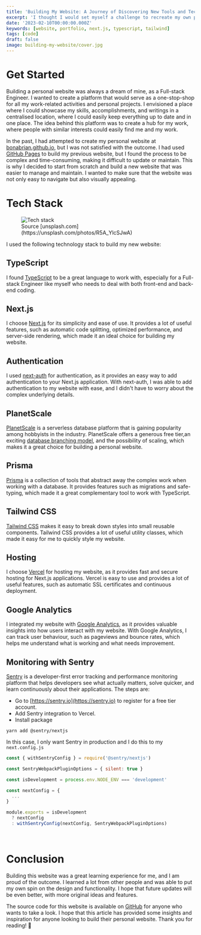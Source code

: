 ```yaml
---
title: 'Building My Website: A Journey of Discovering New Tools and Technologies'
excerpt: 'I thought I would set myself a challenge to recreate my own personal website to centralised place for all of my work.'
date: '2023-02-10T00:00:00.000Z'
keywords: [website, portfolio, next.js, typescript, tailwind]
tags: [code]
draft: false
image: building-my-website/cover.jpg
---
```


# Get Started
Building a personal website was always a dream of mine, as a Full-stack Engineer.
I wanted to create a platform that would serve as a one-stop-shop for all my work-related activities and personal projects.
I envisioned a place where I could showcase my skills, accomplishments, and writings in a centralised location, where I could easily keep everything up to date and in one place.
The idea behind this platform was to create a hub for my work, where people with similar interests could easily find me and my work.

In the past, I had attempted to create my personal website at [bonabrian.github.io](https://bonabrian.github.io), but I was not satisfied with the outcome.
I had used [GitHub Pages](https://pages.github.com/) to build my previous website, but I found the process to be complex and time-consuming, making it difficult to update or maintain.
This is why I decided to start from scratch and build a new website that was easier to manage and maintain.
I wanted to make sure that the website was not only easy to navigate but also visually appealing.

# Tech Stack
<figure>
  <Image
    src='/static/images/blog/building-my-website/tech-stack.jpg'
    alt='Tech stack'
  />
  <figcaption className='text-center'>
    Source [unsplash.com](https://unsplash.com/photos/R5A_YlcSJwA)
  </figcaption>
</figure>
I used the following technology stack to build my new website:

## TypeScript
I found [TypeScript](https://www.typescriptlang.org/) to be a great language to work with, especially for a Full-stack Engineer like myself who needs to deal with both front-end and back-end coding.

## Next.js
I choose [Next.js](https://nextjs.org/) for its simplicity and ease of use.
It provides a lot of useful features, such as automatic code splitting, optimized performance, and server-side rendering, which made it an ideal choice for building my website.

## Authentication
I used [next-auth](https://next-auth.js.org/) for authentication, as it provides an easy way to add authentication to your Next.js application.
With next-auth, I was able to add authentication to my website with ease, and I didn't have to worry about the complex underlying details.

## PlanetScale
[PlanetScale](https://planetscale.com/) is a serverless database platform that is gaining popularity among hobbyists in the industry.
PlanetScale offers a generous free tier,an exciting [database branching model](https://planetscale.com/docs/concepts/branching), and the possibility of scaling, which makes it a great choice for building a personal website.

## Prisma
[Prisma](https://www.prisma.io/) is a collection of tools that abstract away the complex work when working with a database.
It provides features such as migrations and safe-typing, which made it a great complementary tool to work with TypeScript.

## Tailwind CSS
[Tailwind CSS](https://tailwindcss.com/) makes it easy to break down styles into small reusable components.
Tailwind CSS provides a lot of useful utility classes, which made it easy for me to quickly style my website.

## Hosting
I choose [Vercel](https://vercel.com/) for hosting my website, as it provides fast and secure hosting for Next.js applications.
Vercel is easy to use and provides a lot of useful features, such as automatic SSL certificates and continuous deployment.

## Google Analytics
I integrated my website with [Google Analytics](https://analytics.google.com/), as it provides valuable insights into how users interact with my website.
With Google Analytics, I can track user behaviour, such as pageviews and bounce rates, which helps me understand what is working and what needs improvement.

## Monitoring with Sentry
[Sentry](https://sentry.io) is a developer-first error tracking and performance monitoring platform that helps developers see what actually matters, solve quicker, and learn continuously about their applications.
The steps are:

- Go to [https://sentry.io](https://sentry.io) to register for a free tier account.
- Add Sentry integration to Vercel.
- Install package

```shell
yarn add @sentry/nextjs
```

In this case, I only want Sentry in production and I do this to my `next.config.js`
```js
const { withSentryConfig } = require('@sentry/nextjs')

const SentryWebpackPluginOptions = { silent: true }

const isDevelopment = process.env.NODE_ENV === 'development'

const nextConfig = {
  ...
}

module.exports = isDevelopment
  ? nextConfig
  : withSentryConfig(nextConfig, SentryWebpackPluginOptions)
```
<br/>

# Conclusion
Building this website was a great learning experience for me, and I am proud of the outcome.
I learned a lot from other people and was able to put my own spin on the design and functionality.
I hope that future updates will be even better, with more original ideas and features.

The source code for this website is available on [GitHub](https://github.com/bonabrian/bonabrian.com) for anyone who wants to take a look.
I hope that this article has provided some insights and inspiration for anyone looking to build their personal website. Thank you for reading! 🎉
